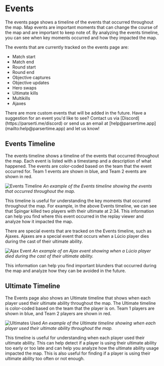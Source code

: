 
# Events

The events page shows a timeline of the events that occurred throughout the map.
Map events are important moments that can change the course of the map and are
important to keep note of. By analyzing the events timeline, you can see when
key moments occurred and how they impacted the map.

The events that are currently tracked on the events page are:

- Match start
- Match end
- Round start
- Round end
- Objective captures
- Objective updates
- Hero swaps
- Ultimate kills
- Multikills
- Ajaxes

<Callout type="info">
    There are more custom events that will be added in the future.
    Have a suggestion for an event you'd like to see? Contact
    us via [Discord](https://parserti.me/discord) or send us an email
    at [help@parsertime.app](mailto:help@parsertime.app) and let us know!
</Callout>

## Events Timeline

The events timeline shows a timeline of the events that occurred throughout the map.
Each event is listed with a timestamp and a description of what happened. The events
are color-coded based on the team that the event occurred for. Team 1 events are shown
in blue, and Team 2 events are shown in red.

![Events Timeline](/maps/map-events.png)
*An example of the Events timeline showing the events that occurred throughout the map.*

This timeline is useful for understanding the key moments that occurred throughout the map.
For example, in the above Events timeline, we can see that Spingar killed two players with
their ultimate at 2:34. This information can help you find where this event occurred in the
replay viewer and analyze how it impacted the map.

There are special events that are tracked on the Events timeline, such as Ajaxes. Ajaxes are
a special event that occurs when a Lúcio player dies during the cast of their ultimate ability.

![Ajax Event](/maps/ajax-event.png)
*An example of an Ajax event showing when a Lúcio player died during the cast of their ultimate ability.*

This information can help you find important blunders that occurred during the map and analyze
how they can be avoided in the future.

## Ultimate Timeline

The Events page also shows an Ultimate timeline that shows when each player used their ultimate
ability throughout the map. The Ultimate timeline is color-coded based on the team that the player
is on. Team 1 players are shown in blue, and Team 2 players are shown in red.

![Ultimates Used](/maps/ultimates-used.png)
*An example of the Ultimate timeline showing when each player used their ultimate ability throughout the map.*

This timeline is useful for understanding when each player used their ultimate ability. This can help
detect if a player is using their ultimate ability too early or too late and can help you analyze how
the ultimate ability usage impacted the map. This is also useful for finding if a player is using their
ultimate ability too often or not enough.
